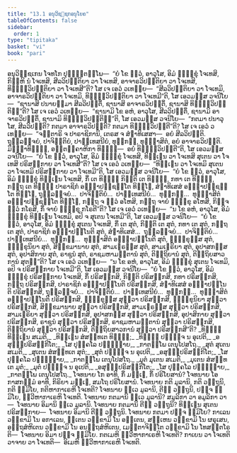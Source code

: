 ```yaml
---
title: "13.1 ອນຸວິຊ຺ຊກອນຸໂຍຄ"
tableOfContents: false
sidebar:
  order: 1
type: "tipitaka"
basket: "vi"
book: "pari"
---
```



<DynamicBreadcrumb />

<Division number="360" book="pari">

<Paragraph number="1792" book="pari">
ອນຸວິຊ຺ຊເກນ ໂຈທໂກ ປຸຈ຺ຉິຕພ຺ໂພ—  “ຍໍ ໂຂ ຕ຺ວໍ, ອາວຸໂສ, ອິມໍ ຠິກ຺ຂຸໍ ໂຈເທສິ, ກິມ຺ຫິ ນໍ ໂຈເທສິ, ສີລວິປຕ຺ຕິຍາ ວາ ໂຈເທສິ, ອາຈາຣວິປຕ຺ຕິຍາ ວາ ໂຈເທສິ, ທິຏ຺ຐິວິປຕ຺ຕິຍາ ວາ ໂຈເທສີ”ຕິ? ໂສ ເຈ ເອວໍ ວເທຍ຺ຍ—  “ສີລວິປຕ຺ຕິຍາ ວາ ໂຈເທມິ, ອາຈາຣວິປຕ຺ຕິຍາ ວາ ໂຈເທມິ, ທິຏ຺ຐິວິປຕ຺ຕິຍາ ວາ ໂຈເທມີ”ຕິ, ໂສ ເອວມສ຺ສ ວຈນີໂຍ—  “ຊານາສິ ປນາຍສ຺ມາ ສີລວິປຕ຺ຕິໍ, ຊານາສິ ອາຈາຣວິປຕ຺ຕິໍ, ຊານາສິ ທິຏ຺ຐິວິປຕ຺ຕິນ຺”ຕິ? ໂສ ເຈ ເອວໍ ວເທຍ຺ຍ—  “ຊານາມິ ໂຂ ອຫໍ, ອາວຸໂສ, ສີລວິປຕ຺ຕິໍ, ຊານາມິ ອາຈາຣວິປຕ຺ຕິໍ, ຊານາມິ ທິຏ຺ຐິວິປຕ຺ຕິນ຺”ຕິ, ໂສ ເອວມສ຺ສ ວຈນີໂຍ—  “ກຕມາ ປນາວຸໂສ, ສີລວິປຕ຺ຕິ? ກຕມາ ອາຈາຣວິປຕ຺ຕິ? ກຕມາ ທິຏ຺ຐິວິປຕ຺ຕີ”ຕິ? ໂສ ເຈ ເອວໍ ວເທຍ຺ຍ—  “ຈຕ຺ຕາຣິ ຈ ປາຣາຊິການິ, ເຕຣສ ຈ ສໍຆາທິເສສາ—  ອຍໍ ສີລວິປຕ຺ຕິ. ຖຸລ຺ລຈ຺ຈຍໍ, ປາຈິຕ຺ຕິຍໍ, ປາຏິເທສນີຍໍ, ທຸກ຺ກຏໍ, ທຸພ຺ຠາສິຕໍ, ອຍໍ ອາຈາຣວິປຕ຺ຕິ. ມິຈ຺ຉາທິຏ຺ຐິ, ອນ຺ຕຄ຺ຄາຫິກາ ທິຏ຺ຐິ—  ອຍໍ ທິຏ຺ຐິວິປຕ຺ຕີ”ຕິ, ໂສ ເອວມສ຺ສ ວຈນີໂຍ—  “ຍໍ ໂຂ ຕ຺ວໍ, ອາວຸໂສ, ອິມໍ ຠິກ຺ຂຸໍ ໂຈເທສິ, ທິຏ຺ເຐນ ວາ ໂຈເທສິ ສຸເຕນ ວາ ໂຈເທສິ ປຣິສງ຺ກາຍ ວາ ໂຈເທສີ”ຕິ? ໂສ ເຈ ເອວໍ ວເທຍ຺ຍ—  “ທິຏ຺ເຐນ ວາ ໂຈເທມິ ສຸເຕນ ວາ ໂຈເທມິ ປຣິສງ຺ກາຍ ວາ ໂຈເທມີ”ຕິ, ໂສ ເອວມສ຺ສ ວຈນີໂຍ—  “ຍໍ ໂຂ ຕ຺ວໍ, ອາວຸໂສ, ອິມໍ ຠິກ຺ຂຸໍ ທິຏ຺ເຐນ ໂຈເທສິ, ກິໍ ເຕ ທິຏ຺ຐໍ ກິນ຺ຕິ ເຕ ທິຏ຺ຐໍ, ກທາ ເຕ ທິຏ຺ຐໍ, ກຕ຺ຖ ເຕ ທິຏ຺ຐໍ ປາຣາຊິກໍ ອຊ຺ຌາປຊ຺ຊນ຺ໂຕ ທິຏ຺ໂຐ, ສໍຆາທິເສສໍ ອຊ຺ຌາປຊ຺ຊນ຺ໂຕ ທິຏ຺ໂຐ, ຖຸລ຺ລຈ຺ຈຍໍ…  ປາຈິຕ຺ຕິຍໍ…  ປາຏິເທສນີຍໍ…  ທຸກ຺ກຏໍ…  ທຸພ຺ຠາສິຕໍ ອຊ຺ຌາປຊ຺ຊນ຺ໂຕ ທິຏ຺ໂຐ, ກຕ຺ຖ ຈ ຕ຺ວໍ ອໂຫສິ, ກຕ຺ຖ ຈາຍໍ ຠິກ຺ຂຸ ອໂຫສິ, ກິຎ຺ຈ ຕ຺ວໍ ກໂຣສິ, ກິໍ ຈາຍໍ ຠິກ຺ຂຸ ກໂຣຕີ”ຕິ? ໂສ ເຈ ເອວໍ ວເທຍ຺ຍ—  “ນ ໂຂ ອຫໍ, ອາວຸໂສ, ອິມໍ ຠິກ຺ຂຸໍ ທິຏ຺ເຐນ ໂຈເທມິ, ອປິ ຈ ສຸເຕນ ໂຈເທມີ”ຕິ, ໂສ ເອວມສ຺ສ ວຈນີໂຍ—  “ຍໍ ໂຂ ຕ຺ວໍ, ອາວຸໂສ, ອິມໍ ຠິກ຺ຂຸໍ ສຸເຕນ ໂຈເທສິ, ກິໍ ເຕ ສຸຕໍ, ກິນ຺ຕິ ເຕ ສຸຕໍ, ກທາ ເຕ ສຸຕໍ, ກຕ຺ຖ ເຕ ສຸຕໍ, ປາຣາຊິກໍ ອຊ຺ຌາປນ຺ໂນຕິ ສຸຕໍ, ສໍຆາທິເສສໍ…  ຖຸລ຺ລຈ຺ຈຍໍ…  ປາຈິຕ຺ຕິຍໍ…  ປາຏິເທສນີຍໍ…  ທຸກ຺ກຏໍ…  ທຸພ຺ຠາສິຕໍ ອຊ຺ຌາປນ຺ໂນຕິ ສຸຕໍ, ຠິກ຺ຂຸສ຺ສ ສຸຕໍ, ຠິກ຺ຂຸນິຍາ ສຸຕໍ, ສິກ຺ຂມານາຍ ສຸຕໍ, ສາມເຓຣສ຺ສ ສຸຕໍ, ສາມເຓຣິຍາ ສຸຕໍ, ອຸປາສກສ຺ສ ສຸຕໍ, ອຸປາສິກາຍ ສຸຕໍ, ຣາຊູນໍ ສຸຕໍ, ຣາຊມຫາມຕ຺ຕານໍ ສຸຕໍ, ຕິຕ຺ຖິຍານໍ ສຸຕໍ, ຕິຕ຺ຖິຍສາວການໍ ສຸຕນ຺”ຕິ? ໂສ ເຈ ເອວໍ ວເທຍ຺ຍ—  “ນ ໂຂ ອຫໍ, ອາວຸໂສ, ອິມໍ ຠິກ຺ຂຸໍ ສຸເຕນ ໂຈເທມິ, ອປິ ຈ ປຣິສງ຺ກາຍ ໂຈເທມີ”ຕິ, ໂສ ເອວມສ຺ສ ວຈນີໂຍ—  “ຍໍ ໂຂ ຕ຺ວໍ, ອາວຸໂສ, ອິມໍ ຠິກ຺ຂຸໍ ປຣິສງ຺ກາຍ ໂຈເທສິ, ກິໍ ປຣິສງ຺ກສິ, ກິນ຺ຕິ ປຣິສງ຺ກສິ, ກທາ ປຣິສງ຺ກສິ, ກຕ຺ຖ ປຣິສງ຺ກສິ, ປາຣາຊິກໍ ອຊ຺ຌາປນ຺ໂນຕິ ປຣິສງ຺ກສິ, ສໍຆາທິເສສໍ ອຊ຺ຌາປນ຺ໂນຕິ ປຣິສງ຺ກສິ, ຖຸລ຺ລຈ຺ຈຍໍ…  ປາຈິຕ຺ຕິຍໍ…  ປາຏິເທສນີຍໍ…  ທຸກ຺ກຏໍ…  ທຸພ຺ຠາສິຕໍ ອຊ຺ຌາປນ຺ໂນຕິ ປຣິສງ຺ກສິ, ຠິກ຺ຂຸສ຺ສ ສຸຕ຺ວາ ປຣິສງ຺ກສິ, ຠິກ຺ຂຸນິຍາ ສຸຕ຺ວາ ປຣິສງ຺ກສິ, ສິກ຺ຂມານາຍ ສຸຕ຺ວາ ປຣິສງ຺ກສິ, ສາມເຓຣສ຺ສ ສຸຕ຺ວາ ປຣິສງ຺ກສິ, ສາມເຓຣິຍາ ສຸຕ຺ວາ ປຣິສງ຺ກສິ, ອຸປາສກສ຺ສ ສຸຕ຺ວາ ປຣິສງ຺ກສິ, ອຸປາສິກາຍ ສຸຕ຺ວາ ປຣິສງ຺ກສິ, ຣາຊູນໍ ສຸຕ຺ວາ ປຣິສງ຺ກສິ, ຣາຊມຫາມຕ຺ຕານໍ ສຸຕ຺ວາ ປຣິສງ຺ກສິ, ຕິຕ຺ຖິຍານໍ ສຸຕ຺ວາ ປຣິສງ຺ກສິ, ຕິຕ຺ຖິຍສາວການໍ ສຸຕ຺ວາ ປຣິສງ຺ກສີ”ຕິ?
</Paragraph>

</Division>
<Division number="361" book="pari">

<Paragraph number="1793" type="verses" book="pari">
_ທິຏ຺ຐໍ ທິຏ຺ເຐນ ສເມຕິ,_  
_ທິຏ຺ເຐນ ສໍສນ຺ທເຕ ທິຏ຺ຐໍ;_  
_ທິຏ຺ຐໍ ປຏິຈ຺ຈ ນ ອຸເປຕິ,_  
_ອສຸທ຺ຘປຣິສງ຺ກິໂຕ;_  
_ໂສ ປຸຄ຺ຄໂລ ປຏິຎ຺ຎາຍ,_  
_ກາຕພ຺ໂພ ເຕນຸໂປສໂຖ._  

</Paragraph>

<Paragraph number="1794" type="verses" book="pari">
_ສຸຕໍ ສຸເຕນ ສເມຕິ,_  
_ສຸເຕນ ສໍສນ຺ທເຕ ສຸຕໍ;_  
_ສຸຕໍ ປຏິຈ຺ຈ ນ ອຸເປຕິ,_  
_ອສຸທ຺ຘປຣິສງ຺ກິໂຕ;_  
_ໂສ ປຸຄ຺ຄໂລ ປຏິຎ຺ຎາຍ,_  
_ກາຕພ຺ໂພ ເຕນຸໂປສໂຖ._  

</Paragraph>

<Paragraph number="1795" type="verses" book="pari">
_ມຸຕໍ ມຸເຕນ ສເມຕິ,_  
_ມຸເຕນ ສໍສນ຺ທເຕ ມຸຕໍ;_  
_ມຸຕໍ ປຏິຈ຺ຈ ນ ອຸເປຕິ,_  
_ອສຸທ຺ຘປຣິສງ຺ກິໂຕ;_  
_ໂສ ປຸຄ຺ຄໂລ ປຏິຎ຺ຎາຍ,_  
_ກາຕພ຺ໂພ ເຕນຸໂປສໂຖ._  

</Paragraph>

</Division>
<Division number="362" book="pari">

<Paragraph number="1796" book="pari">
ໂຈທນາຍ ໂກ ອາທິ, ກິໍ ມຊ຺ເຌ, ກິໍ ປຣິໂຍສານໍ? ໂຈທນາຍ ໂອກາສກມ຺ມໍ ອາທິ, ກິຣິຍາ ມຊ຺ເຌ, ສມໂຖ ປຣິໂຍສານໍ. ໂຈທນາຍ ກຕິ ມູລານິ, ກຕິ ວຕ຺ຖູນິ, ກຕິ ຠູມິໂຍ, ກຕິຫາກາເຣຫິ ໂຈເທຕິ? ໂຈທນາຍ ທ຺ເວ ມູລານິ, ຕີຓິ ວຕ຺ຖູນິ, ປຎ຺ຈ ຠູມິໂຍ, ທ຺ວີຫາກາເຣຫິ ໂຈເທຕິ. ໂຈທນາຍ ກຕມານິ ທ຺ເວ ມູລານິ? ສມູລິກາ ວາ ອມູລິກາ ວາ—  ໂຈທນາຍ ອິມານິ ທ຺ເວ ມູລານິ. ໂຈທນາຍ ກຕມານິ ຕີຓິ ວຕ຺ຖູນິ? ທິຏ຺ເຐນ ສຸເຕນ ປຣິສງ຺ກາຍ—  ໂຈທນາຍ ອິມານິ ຕີຓິ ວຕ຺ຖູນິ. ໂຈທນາຍ ກຕມາ ປຎ຺ຈ ຠູມິໂຍ? ກາເລນ ວກ຺ຂາມິ ໂນ ອກາເລນ, ຠູເຕນ ວກ຺ຂາມິ ໂນ ອຠູເຕນ, ສຓ຺ເຫນ ວກ຺ຂາມິ ໂນ ຜຣຸເສນ, ອຕ຺ຖສໍຫິເຕນ ວກ຺ຂາມິ ໂນ ອນຕ຺ຖສໍຫິເຕນ, ເມຕ຺ຕາຈິຕ຺ໂຕ ວກ຺ຂາມິ ໂນ ໂທສນ຺ຕໂຣຕິ—  ໂຈທນາຍ ອິມາ ປຎ຺ຈ ຠູມິໂຍ.
</Paragraph>

<Paragraph number="1797" book="pari">
ກຕເມຫິ ທ຺ວີຫາກາເຣຫິ ໂຈເທຕິ? ກາເຍນ ວາ ໂຈເທຕິ ວາຈາຍ ວາ ໂຈເທຕິ—  ອິເມຫິ ທ຺ວີຫາກາເຣຫິ ໂຈເທຕິ.
</Paragraph>
</Division>